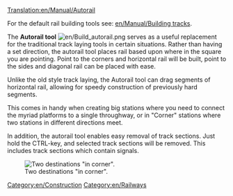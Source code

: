 [[Translation:en/Manual/Autorail]]

For the default rail building tools see: [[en/Manual/Building tracks]].

The '''Autorail tool''' [[File:en/Build autorail.png]] serves as a useful replacement for the traditional track laying tools in certain situations. Rather than having a set direction, the autorail tool places rail based upon where in the square you are pointing. Point to the corners and horizontal rail will be built, point to the sides and diagonal rail can be placed with ease.

Unlike the old style track laying, the Autorail tool can drag segments of horizontal rail, allowing for speedy construction of previously hard segments.

This comes in handy when creating big stations where you need to connect the myriad platforms to a single throughway, or in "Corner" stations where two stations in different directions meet.

In addition, the autorail tool enables easy removal of track sections. Just hold the CTRL-key, and selected track sections will be removed. This includes track sections which contain signals.

[[File:en/Corner station.png|center|frame|Two destinations "in corner".]]

[[Category:en/Construction]]
[[Category:en/Railways]]